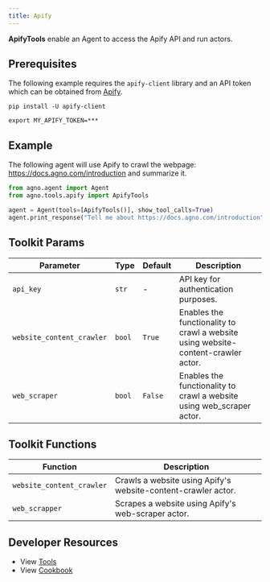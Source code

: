 ```yaml
---
title: Apify
---
```


**ApifyTools** enable an Agent to access the Apify API and run actors.

## Prerequisites

The following example requires the `apify-client` library and an API token which can be obtained from [Apify](https://apify.com/).

```shell
pip install -U apify-client
```

```shell
export MY_APIFY_TOKEN=***
```

## Example

The following agent will use Apify to crawl the webpage: https://docs.agno.com/introduction and summarize it.

```python cookbook/agent_concepts/tools/apify_tools.py
from agno.agent import Agent
from agno.tools.apify import ApifyTools

agent = Agent(tools=[ApifyTools()], show_tool_calls=True)
agent.print_response("Tell me about https://docs.agno.com/introduction", markdown=True)
```

## Toolkit Params

| Parameter                 | Type   | Default | Description                                                                       |
| ------------------------- | ------ | ------- | --------------------------------------------------------------------------------- |
| `api_key`                 | `str`  | -       | API key for authentication purposes.                                              |
| `website_content_crawler` | `bool` | `True`  | Enables the functionality to crawl a website using website-content-crawler actor. |
| `web_scraper`             | `bool` | `False` | Enables the functionality to crawl a website using web_scraper actor.             |

## Toolkit Functions

| Function                  | Description                                                   |
| ------------------------- | ------------------------------------------------------------- |
| `website_content_crawler` | Crawls a website using Apify's website-content-crawler actor. |
| `web_scrapper`            | Scrapes a website using Apify's web-scraper actor.            |

## Developer Resources

- View [Tools](https://github.com/agno-agi/agno/blob/main/libs/agno/agno/tools/apify.py)
- View [Cookbook](https://github.com/agno-agi/agno/blob/main/cookbook/agent_concepts/tools/apify_tools.py)
